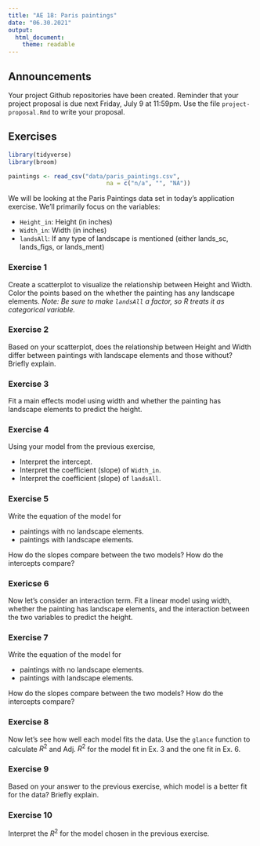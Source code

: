```yaml
---
title: "AE 18: Paris paintings"
date: "06.30.2021"
output: 
  html_document:
    theme: readable
---
```


## Announcements

Your project Github repositories have been created. Reminder that your project proposal is due next Friday, July 9 at 11:59pm. Use the file `project-proposal.Rmd` to write your proposal.


## Exercises 

```r
library(tidyverse)
library(broom)
```

```r
paintings <- read_csv("data/paris_paintings.csv", 
                            na = c("n/a", "", "NA"))
```

We will be looking at the Paris Paintings data set in today's application exercise. We'll primarily focus on the variables: 

- `Height_in`: Height (in inches)
- `Width_in`: Width (in inches)
- `landsAll`: If any type of landscape is mentioned (either lands_sc, lands_figs, or lands_ment)



### Exercise 1

Create a scatterplot to visualize the relationship between Height and Width. Color the points based on the whether the painting has any landscape elements. *Note: Be sure to make `landsAll` a factor, so R treats it as categorical variable.*

### Exercise 2

Based on your scatterplot, does the relationship between Height and Width differ between paintings with landscape elements and those without? Briefly explain.  

### Exercise 3

Fit a main effects model using width and whether the painting has landscape elements to predict the height. 

### Exercise 4

Using your model from the previous exercise, 

- Interpret the intercept. 
- Interpret the coefficient (slope) of `Width_in`. 
- Interpret the coefficient (slope) of `landsAll`.

### Exercise 5

Write the equation of the model for 

- paintings with no landscape elements. 
- paintings with landscape elements. 

How do the slopes compare between the two models? How do the intercepts compare? 

### Exericse 6

Now let's consider an interaction term. Fit a linear model using width, whether the painting has landscape elements, and the interaction between the two variables to predict the height. 

### Exercise 7

Write the equation of the model for 

- paintings with no landscape elements. 
- paintings with landscape elements. 

How do the slopes compare between the two models? How do the intercepts compare? 

### Exercise 8

Now let's see how well each model fits the data. Use the `glance` function to calculate $R^2$ and Adj. $R^2$ for the model fit in Ex. 3 and the one fit in Ex. 6. 

### Exercise 9

Based on your answer to the previous exercise, which model is a better fit for the data? Briefly explain.

### Exercise 10

Interpret the $R^2$ for the model chosen in the previous exercise.
